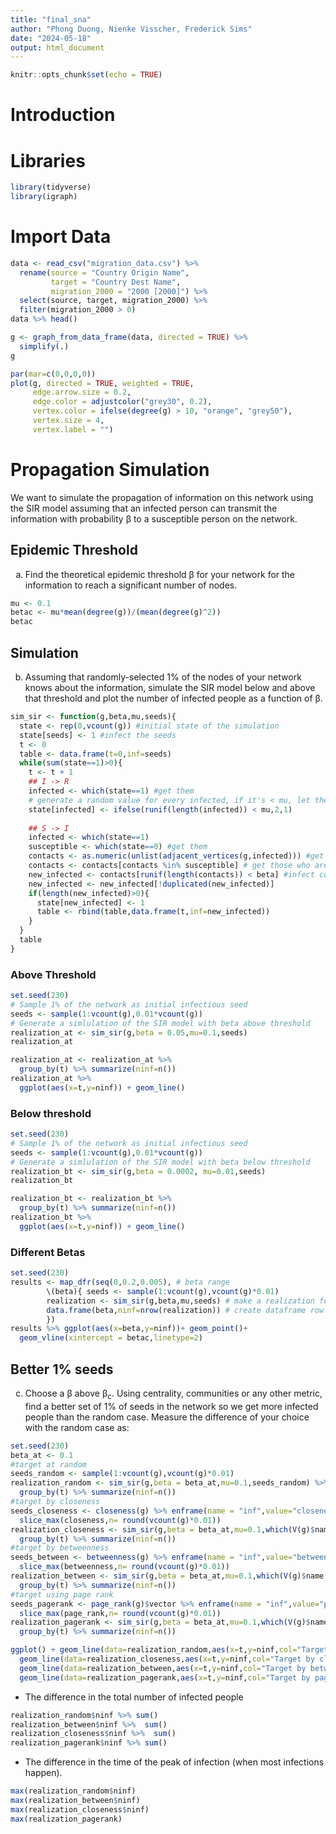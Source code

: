 ```yaml
---
title: "final_sna"
author: "Phong Duong, Nienke Visscher, Frederick Sims"
date: "2024-05-18"
output: html_document
---
```


```r
knitr::opts_chunk$set(echo = TRUE)
```

# Introduction

# Libraries

```r
library(tidyverse)
library(igraph)
```

# Import Data

```r
data <- read_csv("migration_data.csv") %>% 
  rename(source = "Country Origin Name",
         target = "Country Dest Name",
         migration_2000 = "2000 [2000]") %>% 
  select(source, target, migration_2000) %>% 
  filter(migration_2000 > 0)
data %>% head()
```

```r
g <- graph_from_data_frame(data, directed = TRUE) %>% 
  simplify(.)
g
```

```r
par(mar=c(0,0,0,0))
plot(g, directed = TRUE, weighted = TRUE,
     edge.arrow.size = 0.2,
     edge.color = adjustcolor("grey30", 0.2),
     vertex.color = ifelse(degree(g) > 10, "orange", "grey50"),
     vertex.size = 4,
     vertex.label = "")
```

# Propagation Simulation

We want to simulate the propagation of information on this network using the SIR model assuming that an infected person can transmit the information with probability β to a susceptible person on the network.

## Epidemic Threshold

a)  Find the theoretical epidemic threshold β for your network for the information to reach a significant number of nodes.

```r
mu <- 0.1
betac <- mu*mean(degree(g))/(mean(degree(g)^2))
betac
```

## Simulation

b)  Assuming that randomly-selected 1% of the nodes of your network knows about the information, simulate the SIR model below and above that threshold and plot the number of infected people as a function of β.

```r
sim_sir <- function(g,beta,mu,seeds){
  state <- rep(0,vcount(g)) #initial state of the simulation
  state[seeds] <- 1 #infect the seeds
  t <- 0
  table <- data.frame(t=0,inf=seeds)
  while(sum(state==1)>0){
    t <- t + 1
    ## I -> R
    infected <- which(state==1) #get them
    # generate a random value for every infected, if it's < mu, let the node recover.
    state[infected] <- ifelse(runif(length(infected)) < mu,2,1)
    
    ## S -> I
    infected <- which(state==1)
    susceptible <- which(state==0) #get them
    contacts <- as.numeric(unlist(adjacent_vertices(g,infected))) #get the contacts of infected
    contacts <- contacts[contacts %in% susceptible] # get those who are susceptible
    new_infected <- contacts[runif(length(contacts)) < beta] #infect contacts
    new_infected <- new_infected[!duplicated(new_infected)]
    if(length(new_infected)>0){
      state[new_infected] <- 1
      table <- rbind(table,data.frame(t,inf=new_infected))
    }
  }
  table
}
```

### Above Threshold

```r
set.seed(230)
# Sample 1% of the network as initial infectious seed
seeds <- sample(1:vcount(g),0.01*vcount(g))
# Generate a simlulation of the SIR model with beta above threshold
realization_at <- sim_sir(g,beta = 0.05,mu=0.1,seeds) 
realization_at
```

```r
realization_at <- realization_at %>% 
  group_by(t) %>% summarize(ninf=n()) 
realization_at %>% 
  ggplot(aes(x=t,y=ninf)) + geom_line()
```

### Below threshold

```r
set.seed(230)
# Sample 1% of the network as initial infectious seed
seeds <- sample(1:vcount(g),0.01*vcount(g))
# Generate a simlulation of the SIR model with beta below threshold
realization_bt <- sim_sir(g,beta = 0.0002, mu=0.01,seeds) 
realization_bt
```

```r
realization_bt <- realization_bt %>% 
  group_by(t) %>% summarize(ninf=n()) 
realization_bt %>% 
  ggplot(aes(x=t,y=ninf)) + geom_line()
```

### Different Betas

```r
set.seed(230)
results <- map_dfr(seq(0,0.2,0.005), # beta range
        \(beta){ seeds <- sample(1:vcount(g),vcount(g)*0.01)
        realization <- sim_sir(g,beta,mu,seeds) # make a realization for each beta
        data.frame(beta,ninf=nrow(realization)) # create dataframe row
        })
results %>% ggplot(aes(x=beta,y=ninf))+ geom_point()+
  geom_vline(xintercept = betac,linetype=2)
```

## Better 1% seeds

c)  Choose a β above β~c~. Using centrality, communities or any other metric, find a better set of 1% of seeds in the network so we get more infected people than the random case. Measure the difference of your choice with the random case as:

```r
set.seed(230)
beta_at <- 0.1
#target at random
seeds_random <- sample(1:vcount(g),vcount(g)*0.01)
realization_random <- sim_sir(g,beta = beta_at,mu=0.1,seeds_random) %>%
  group_by(t) %>% summarize(ninf=n())
#target by closeness
seeds_closeness <- closeness(g) %>% enframe(name = "inf",value="closeness") %>%
  slice_max(closeness,n= round(vcount(g)*0.01))
realization_closeness <- sim_sir(g,beta = beta_at,mu=0.1,which(V(g)$name == seeds_closeness$inf)) %>%
  group_by(t) %>% summarize(ninf=n())
#target by betweenness
seeds_between <- betweenness(g) %>% enframe(name = "inf",value="betweenness") %>%
  slice_max(betweenness,n= round(vcount(g)*0.01))
realization_between <- sim_sir(g,beta = beta_at,mu=0.1,which(V(g)$name == seeds_between$inf)) %>%
  group_by(t) %>% summarize(ninf=n())
#target using page rank
seeds_pagerank <- page_rank(g)$vector %>% enframe(name = "inf",value="page_rank") %>%
  slice_max(page_rank,n= round(vcount(g)*0.01))
realization_pagerank <- sim_sir(g,beta = beta_at,mu=0.1,which(V(g)$name == seeds_pagerank$inf)) %>%
  group_by(t) %>% summarize(ninf=n())

ggplot() + geom_line(data=realization_random,aes(x=t,y=ninf,col="Target at random"))+
  geom_line(data=realization_closeness,aes(x=t,y=ninf,col="Target by closeness")) +
  geom_line(data=realization_between,aes(x=t,y=ninf,col="Target by betweenness")) +
  geom_line(data=realization_pagerank,aes(x=t,y=ninf,col="Target by page rank"))
```

-   The difference in the total number of infected people

```r
realization_random$ninf %>% sum()
realization_between$ninf %>%  sum()
realization_closeness$ninf %>%  sum()
realization_pagerank$ninf %>% sum()
```

-   The difference in the time of the peak of infection (when most infections happen).

```r
max(realization_random$ninf)
max(realization_between$ninf)
max(realization_closeness$ninf)
max(realization_pagerank)
```
